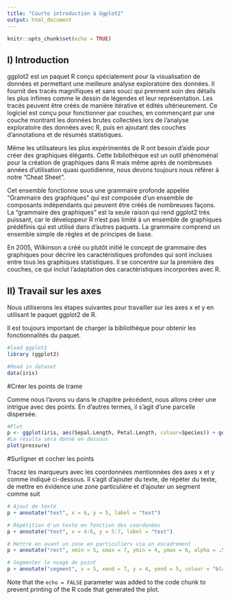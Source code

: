 ---
title: "Courte introduction à Ggplot2"
output: html_document
---

```{r setup, include=FALSE}
knitr::opts_chunk$set(echo = TRUE)
```

## I) Introduction

ggplot2 est un paquet R conçu spécialement pour la visualisation de données et permettant une meilleure analyse exploratoire des données. Il fournit des tracés magnifiques et sans souci qui prennent soin des détails les plus infimes comme le dessin de légendes et leur représentation. Les tracés peuvent être créés de manière itérative et édités ultérieurement. Ce logiciel est conçu pour fonctionner par couches, en commençant par une couche montrant les données brutes collectées lors de l'analyse exploratoire des données avec R, puis en ajoutant des couches d'annotations et de résumés statistiques.

Même les utilisateurs les plus expérimentés de R ont besoin d'aide pour créer des graphiques élégants. Cette bibliothèque est un outil phénoménal pour la création de graphiques dans R mais même après de nombreuses années d'utilisation quasi quotidienne, nous devons toujours nous référer à notre "Cheat Sheet".

Cet ensemble fonctionne sous une grammaire profonde appelée "Grammaire des graphiques" qui est composée d'un ensemble de composants indépendants qui peuvent être créés de nombreuses façons. La "grammaire des graphiques" est la seule raison qui rend ggplot2 très puissant, car le développeur R n'est pas limité à un ensemble de graphiques prédéfinis qui est utilisé dans d'autres paquets. La grammaire comprend un ensemble simple de règles et de principes de base.

En 2005, Wilkinson a créé ou plutôt initié le concept de grammaire des graphiques pour décrire les caractéristiques profondes qui sont incluses entre tous les graphiques statistiques. Il se concentre sur la première des couches, ce qui inclut l'adaptation des caractéristiques incorporées avec R.

## II) Travail sur les axes

Nous utiliserons les étapes suivantes pour travailler sur les axes x et y en utilisant le paquet ggplot2 de R.

Il est toujours important de charger la bibliothèque pour obtenir les fonctionnalités du paquet.

```{r ggplot}
#load ggplot2
library (ggplot2)

#Read in dataset
data(iris)
```
#Créer les points de trame

Comme nous l'avons vu dans le chapitre précédent, nous allons créer une intrigue avec des points. En d'autres termes, il s'agit d'une parcelle dispersée.

```{r Echo = FALSE}
#Plot 
p <- ggplot(iris, aes(Sepal.Length, Petal.Length, colour=Species)) + geom_point()
#Le résulta sera donné en dessous
plot(pressure)
```

#Surligner et cocher les points

Tracez les marqueurs avec les coordonnées mentionnées des axes x et y comme indiqué ci-dessous. Il s'agit d'ajouter du texte, de répéter du texte, de mettre en évidence une zone particulière et d'ajouter un segment comme suit

```{r echo=p}
# Ajout de texte
p + annotate("text", x = 6, y = 5, label = "text")

# Répétition d'un texte en fonction des coordonées
p + annotate("text", x = 4:6, y = 5:7, label = "text")

# Mettre en avant un zone en particuliers via un encadrement
p + annotate("rect", xmin = 5, xmax = 7, ymin = 4, ymax = 6, alpha = .5)

# Segmenter le nuage de point
p + annotate("segment", x = 5, xend = 7, y = 4, yend = 5, colour = "black")
```



 





Note that the `echo = FALSE` parameter was added to the code chunk to prevent printing of the R code that generated the plot.
